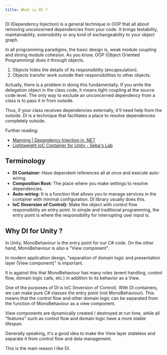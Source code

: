 ```yaml
---
title: What is DI ?
---
```


DI (Dependency Injection) is a general technique in OOP that all about removing unconcerned dependencies from your code.
It brings testability, maintainability, extensibility or any kind of exchangeability to your object graph.

In all programming paradigms, the basic design is, weak module coupling and strong module cohesion.
As you know, OOP (Object Oriented Programming) does it through objects.
1. Objects hides the details of its responsibility (encapsulation).
2. Objects transfer work outside their responsibilities to other objects.

Actually, there is a problem in doing this fundamentally.
If you write the delegation object in the class code, it means tight coupling at the source code level.
The only way to exclude an unconcerned dependency from a class is to pass it in from outside.

Thus, if your class receives dependencies externally, it'll need help from the outside.
DI is a technique that facilitates a place to resolve dependencies completely outside.

Further reading:
- [Manning | Dependency Injection in .NET](https://www.manning.com/books/dependency-injection-in-dot-net)
- [Lightweight IoC Container for Unity - Seba's Lab](https://www.sebaslab.com/ioc-container-unity-part-1/)


## Terminology

- **DI Container:** Have dependent references all at once and execute auto-wiring.
- **Composition Root:** The place where you make settings to resolve dependencies.
- **Auto-wiring:** It is a function that allows you to manage services in the container with minimal configuration. DI library usually does this.
- **IoC (Inversion of Control):** Make the object with control flow responsibility an entry point. In simple and traditional programming, the entry point is where the responsibility for interrupting user input is.

## Why DI for Unity ?

In Unity, MonoBehaviour is the entry point for our C# code. On the other hand, MonoBehaviour is also a "View component".

In modern application design, "separation of domain logic and presentation layer (View component)" is important.

It is against this that MonoBehaviour has many roles (event handling, control flow, domain logic calls, etc.) in addition to its behavior as a View.

One of the purposes of DI is IoC (Inversion of Control). With DI containers, we can make pure C# classes the entry point (not MonoBehaviour). This means that the control flow and other domain logic can be separated from the function of MonoBehaviour as a view component.

View components are dynamically created / destroyed at run time, while all "features" such as control flow and domain logic have a more stable lifespan.

Generally speaking, it's a good idea to make the View layer stateless and separate it from control flow and data management.

This is the main reason I like DI.
